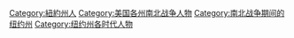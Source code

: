 [[Category:紐約州人|Category:紐約州人]]
[[Category:美国各州南北战争人物|Category:美国各州南北战争人物]]
[[Category:南北战争期间的纽约州|Category:南北战争期间的纽约州]]
[[Category:纽约州各时代人物|Category:纽约州各时代人物]]